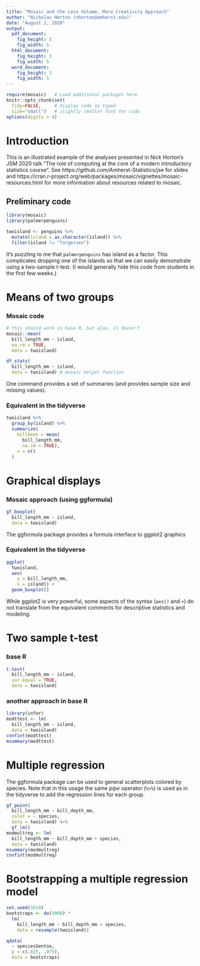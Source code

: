 ```yaml
---
title: "Mosaic and the Less Volume, More Creativity Approach"
author: "Nicholas Horton (nhorton@amherst.edu)"
date: "August 2, 2020"
output: 
  pdf_document:
    fig_height: 3
    fig_width: 5
  html_document:
    fig_height: 3
    fig_width: 5
  word_document:
    fig_height: 3
    fig_width: 5
---
```


```r
require(mosaic)   # Load additional packages here 
knitr::opts_chunk$set(
  tidy=FALSE,     # display code as typed
  size="small")   # slightly smaller font for code
options(digits = 4)
```

# Introduction

This is an illustrated example of the analyses presented in Nick Horton's JSM 2020 talk "The role of computing at the core of a modern introductory statistics course".  See https://github.com/Amherst-Statistics/jse for slides and https://cran.r-project.org/web/packages/mosaic/vignettes/mosaic-resources.html for more information about resources related to mosaic.


## Preliminary code
```r
library(mosaic)
library(palmerpenguins)

twoisland <- penguins %>%
  mutate(island = as.character(island)) %>%
  filter(island != "Torgersen")
```

It's puzzling to me that `palmerpenguins` has island as a factor.  This complicates dropping one of the islands so that we can easily demonstrate using a two-sample t-test.  (I would generally hide this code from students in the first few weeks.)

# Means of two groups

### Mosaic code

```r
# this should work in base R, but alas, it doesn't
mosaic::mean(
  bill_length_mm ~ island, 
  na.rm = TRUE, 
  data = twoisland)

df_stats(
  bill_length_mm ~ island, 
  data = twoisland) # mosaic helper function
```

One command provides a set of summaries (and provides sample size and missing values).

### Equivalent in the tidyverse

```r
twoisland %>%
  group_by(island) %>%
  summarize(
    billmean = mean(
      bill_length_mm, 
      na.rm = TRUE), 
    n = n()
  )
```

# Graphical displays

### Mosaic approach (using ggformula)

```r
gf_boxplot(
  bill_length_mm ~ island, 
  data = twoisland)
```

The ggformula package provides a formula interface to ggplot2 graphics

### Equivalent in the tidyverse

```r
ggplot(
  twoisland, 
  aes(
    y = bill_length_mm, 
    x = island)) +
  geom_boxplot()
```

While ggplot2 is very powerful, some aspects of the syntax (`aes()` and `+`) do not translate from the equivalent comments for descriptive statistics and modeling.

\clearpage

# Two sample t-test 

### base R
```r
t.test(
  bill_length_mm ~ island, 
  var.equal = TRUE, 
  data = twoisland)
```

\clearpage

### another approach in base R

```r
library(infer)
modttest <- lm(
  bill_length_mm ~ island, 
  data = twoisland)
confint(modttest)
msummary(modttest)

```

# Multiple regression

The ggformula package can be used to general scatterplots colored by species.  Note that in this usage the same *pipe* operator (`%>%`) is used as in the tidyverse to add the regression lines for each group.

```r
gf_point(
  bill_length_mm ~ bill_depth_mm, 
  color = ~ species, 
  data = twoisland) %>%
  gf_lm()
modmultreg <- lm(
  bill_length_mm ~ bill_depth_mm + species, 
  data = twoisland)
msummary(modmultreg)
confint(modmultreg)
```

\clearpage

# Bootstrapping a multiple regression model


```r
set.seed(1619)
bootstraps <- do(5000) * 
  lm(
    bill_length_mm ~ bill_depth_mm + species, 
    data = resample(twoisland))
```

```r
qdata(
  ~ speciesGentoo, 
  p = c(.025, .975), 
  data = bootstraps)
```





